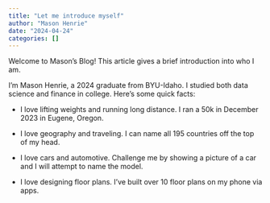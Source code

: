 ```yaml
---
title: "Let me introduce myself"
author: "Mason Henrie"
date: "2024-04-24"
categories: []
---
```


Welcome to Mason's Blog! This article gives a brief introduction into who I am.



I'm Mason Henrie, a 2024 graduate from BYU-Idaho. I studied both data science and finance in college. Here's some quick facts:

- I love lifting weights and running long distance. I ran a 50k in December 2023 in Eugene, Oregon.

- I love geography and traveling. I can name all 195 countries off the top of my head.

- I love cars and automotive. Challenge me by showing a picture of a car and I will attempt to name the model.

- I love designing floor plans. I've built over 10 floor plans on my phone via apps.





